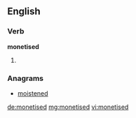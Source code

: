 ==English==

===Verb===
'''monetised'''

# {{past of|monetise}}

===Anagrams===
* [[moistened#English|moistened]]

[[de:monetised]]
[[mg:monetised]]
[[vi:monetised]]